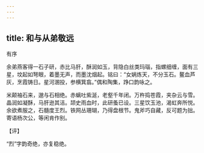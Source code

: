 ```yaml
---
---
---
```

title: 和与从弟敬远
---



有序





余弟燕客得一石子研，赤比马肝，酥润如玉，背隐白丝类玛瑙，指螺细缠，面有三星，坟起如弩眼，着墨无声，而墨沈烟起。铭曰：“女娲炼天，不分玉石。鳌血芦灰，烹霞铸日。星河溷投，参横箕翕。”偶和陶集，踭口韵咏之。

米颠袖石来，邈与石相绝。赤螭吐紫涎，老壑千年闭。万杵捣苍霞，夹杂云与雪。晶润如凝酥，马肝逊其洁。颉史雨血时，此研蚤已设。三星饮玉池，渴虹奔所悦。余欲煮服之，石髓度王烈。铁网丛珊瑚，乃得盘根节。鬼斧巧自藏，反可题为拙。寄语杨次公，等闲肯作别。

【评】

“烈”字韵奇绝，亦复稳绝。